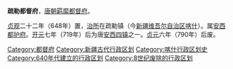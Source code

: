 '''疏勒都督府'''，[[唐朝|唐朝]][[羁縻|羁縻]][[都督府|都督府]]。

[[貞觀_(唐朝)|贞观]]二十二年（648年）置，[[治所|治所]]在疏勒镇（今[[新疆维吾尔自治区|新疆维吾尔自治区]][[喀什|喀什]]）。属[[安西都护府|安西都护府]]。[[开元|开元]]七年（719年）后为唐[[安西四镇|安西四镇]]之一。[[貞元_(唐朝)|贞元]]六年（790年）后废。 

{{唐朝行政区划小作品}}
{{DEFAULTSORT:S}}
[[Category:都督府|Category:都督府]]
[[Category:新疆古代行政区划|Category:新疆古代行政区划]] 
[[Category:喀什行政区划史|Category:喀什行政区划史]]
[[Category:640年代建立的行政区划|Category:640年代建立的行政区划]]
[[Category:8世纪废除的行政区划|Category:8世纪废除的行政区划]]